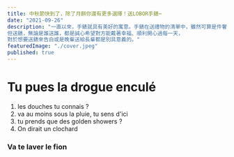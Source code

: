 ```yaml
---
title: 中秋節快到了，除了月餅你還有更多選擇！送LOBOR手錶⋯
date: "2021-09-26"
description: "一直以來，手錶就具有美好的寓意。手錶在送禮物的清單中，雖然可算是件奢侈品。
但送錶，無論是誰送誰，都是誠心希望對方能戴著幸福、順利開心過每一天，
對於想要送錶來告白或是晚輩送給長輩都是別具意義的。"
featuredImage: "./cover.jpeg"
published: true
---
```


# Tu pues la drogue enculé

1. les douches tu connais ?
2. va au moins sous la pluie, tu sens d'ici
3. tu prends que des golden showers ?
4. On dirait un clochard

### Va te laver le fion
